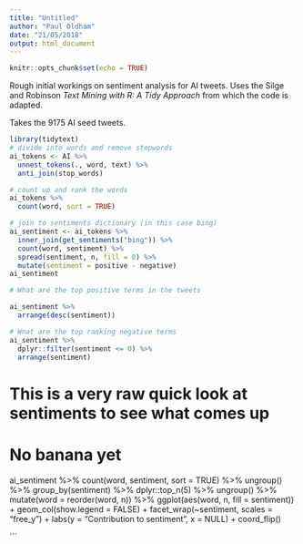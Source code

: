 ```yaml
---
title: "Untitled"
author: "Paul Oldham"
date: "21/05/2018"
output: html_document
---
```


```r
knitr::opts_chunk$set(echo = TRUE)
```

Rough initial workings on sentiment analysis for AI tweets. Uses the Silge and Robinson *Text Mining with R: A Tidy Approach* from which the code is adapted. 

Takes the 9175 AI seed tweets.

```r
library(tidytext)
# divide into words and remove stopwords
ai_tokens <- AI %>%
  unnest_tokens(., word, text) %>% 
  anti_join(stop_words)

# count up and rank the words
ai_tokens %>% 
  count(word, sort = TRUE)
```

```r
# join to sentiments dictionary (in this case bing)
ai_sentiment <- ai_tokens %>%
  inner_join(get_sentiments("bing")) %>%
  count(word, sentiment) %>%
  spread(sentiment, n, fill = 0) %>%
  mutate(sentiment = positive - negative)
ai_sentiment
```

```r
# What are the top positive terms in the tweets

ai_sentiment %>% 
  arrange(desc(sentiment))
```


```r
# Wnat are the top ranking negative terms
ai_sentiment %>% 
  dplyr::filter(sentiment <= 0) %>%
  arrange(sentiment)
```





# This is a very raw quick look at sentiments to see what comes up
# No banana yet
ai_sentiment %>% 
  count(word, sentiment, sort = TRUE) %>% ungroup() %>% 
  group_by(sentiment) %>%
  dplyr::top_n(5) %>%
  ungroup() %>% 
  mutate(word = reorder(word, n)) %>%
  ggplot(aes(word, n, fill = sentiment)) +
  geom_col(show.legend = FALSE) +
  facet_wrap(~sentiment, scales = "free_y") +
  labs(y = "Contribution to sentiment",
       x = NULL) +
  coord_flip()



```